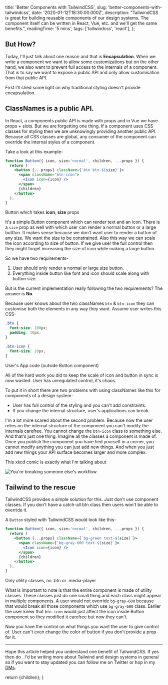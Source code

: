 
  title: 'Better Components with TailwindCSS',
  slug: 'better-components-with-tailwindcss',
  date: '2020-01-12T18:30:00.000Z',
  description: "TailwindCSS is great for building reusable components of our design systems. The component itself can be written in React, Vue, etc. and we'll get the same benefits.",
  readingTime: '5 mins',
  tags: ['tailwindcss', 'react'],
};

## But How?

Today, I'll just talk about one reason and that is **Encapsulation**. When we write a component we want to allow some customizations but on the other hand, we also want to prevent full access to the internals of a component. That is to say we want to expose a public API and only allow customisation from that public API.

First I'll shed some light on why traditional styling doesn't provide encapsulation.

## ClassNames is a public API.

In React, a components public API is made with props and in Vue we have props + slots. But we are forgetting one thing. If a component uses CSS classes for styling then we are unknowingly providing another public API. Because all CSS classes are global, any consumer of the component can override the internal styles of a component.

Take a look at this example-

```jsx {3-4}
function Button({ icon, size='normal', children, ...props }) {
  return (
    <button {...props} className={`btn btn-${size}`}>
      <span className="btn-icon">
        <Icon icon={icon} />
      </span>
      {children}
    </button>
  );
}
```
<CodeDescription>Button which takes <strong>icon</strong>, <strong>size</strong> props</CodeDescription>

It's a simple Button component which can render text and an icon. There is a `size` prop as well with which user can render a normal button or a large buttton. It makes sense because we don't want user to render a button of any size. We want the size to be constrained. Also this way we can scale the icon according to size of button. If we give user the full control then they might forget increasing the size of icon while making a large button.

So we have two requirements-

1. User should only render a normal or large size button.
1. Everything inside button like font and icon should scale along with button size.

But is the current implementation really following the two requirements?
The answer is **No**.

Because user knows about the two classNames `btn` & `btn-icon` they can customise both the elements in any way they want. Assume user writes this CSS-


```css
.btn {
  font-size: 100px;
  padding: 10px;
}

.btn-icon {
  font-size: 20px;
}
```
<CodeDescription>User's App code (outside Button component)</CodeDescription>

All of the hard work you did to keep the scale of icon and button in sync is now wasted. User has unregulated control, it's chaos.

To put it in short there are two problems with using classNames like this for components of a design system-

* User has full control of the styling and you can't add constraints.
* If you change the internal structure, user's applications can break.

I'm a lot more scared about the second problem. Because now the user relies on the internal structure of the component you can't modify the internals carefree. You cannot change the `btn-icon` class to something else. And that's just one thing. Imagine all the classes a component is made of. Once you publish the component you have tied yourself in a corner, you cannot modify anything you can just add new things. And when you just add new things your API surface becomes larger and more complex.

This xkcd comic is exactly what I'm talking about

![You're breaking someone else's workflow](https://res.cloudinary.com/practicaldev/image/fetch/s--qOge2rDh--/c_limit%2Cf_auto%2Cfl_progressive%2Cq_auto%2Cw_880/https://imgs.xkcd.com/comics/workflow.png)

## Tailwind to the rescue

TailwindCSS provides a simple solution for this. Just don't use component classes. If you don't have a catch-all btn class then users won't be able to override it.

A `Button` styled with TailwindCSS would look like this-

```jsx {3,4}
function Button({ icon, size='normal', children, ...props }) {
  return (
    <button {...props} className={`bg-green text-${size}`}>
      <span className={`bg-gray-600 text-${size}`}>
        <Icon icon={icon} />
      </span>
      {children}
    </button>
  );
}
```
<CodeDescription>Only utility classes, no .btn or .media-player</CodeDescription>

What is important to note is that the entire component is made of utility classes. These classes just do one small thing and each class might appear in multiple components. A user would not override `bg-gray-600` because that would break all those components which use `bg-gray-600` class. Earlier the user knew that `btn-icon` would just affect the icon inside Button component so they modified it carefree but now they can't.

Now you have the control on what things you want the user to give control of. User can't even change the color of button if you don't provide a prop for it.

----

Hope this article helped you understand one benefit of TailwindCSS. If yes then do <TwitterShare meta={meta} />. I'd be writing more about Tailwind and design systems in general so if you want to stay updated you can follow me on Twitter or hop in my [DMs](https://twitter.com/messages/1650129775-1650129775?recipient_id=1650129775&text=Hey!).

  return <BlogLayout meta={meta}>{children}</BlogLayout>;
}
